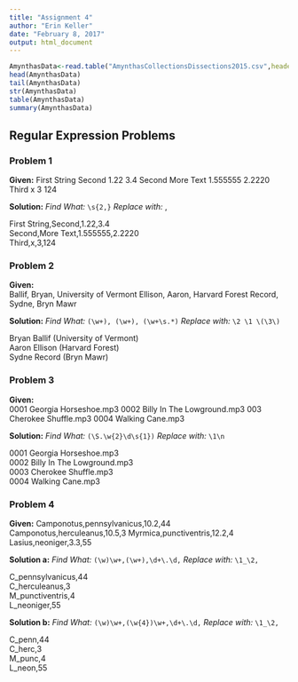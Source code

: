 ```yaml
---
title: "Assignment 4"
author: "Erin Keller"
date: "February 8, 2017"
output: html_document
---
```

```r
AmynthasData<-read.table("AmynthasCollectionsDissections2015.csv",header=TRUE,sep=",",stringsAsFactors = F)
head(AmynthasData)
tail(AmynthasData)
str(AmynthasData)
table(AmynthasData)
summary(AmynthasData)
```
## Regular Expression Problems   
### Problem 1   
**Given:**
First String    Second      1.22      3.4
Second          More Text   1.555555  2.2220
Third           x           3         124

**Solution:** 
*Find What:* ```\s{2,}```
*Replace with:* ,

First String,Second,1.22,3.4   
Second,More Text,1.555555,2.2220   
Third,x,3,124   

### Problem 2
**Given:**   
Ballif, Bryan, University of Vermont
Ellison, Aaron, Harvard Forest
Record, Sydne, Bryn Mawr

**Solution:**
*Find What:* ```(\w+), (\w+), (\w+\s.*)```
*Replace with:* ```\2 \1 \(\3\)```

Bryan Ballif (University of Vermont)   
Aaron Ellison (Harvard Forest)   
Sydne Record (Bryn Mawr)   

### Problem 3   
**Given:**   
0001 Georgia Horseshoe.mp3 0002 Billy In The Lowground.mp3 003 Cherokee Shuffle.mp3 0004 Walking Cane.mp3   

**Solution:**
*Find What:* ```(\S.\w{2}\d\s{1})```
*Replace with:* ```\1\n```

0001 Georgia Horseshoe.mp3   
0002 Billy In The Lowground.mp3   
0003 Cherokee Shuffle.mp3   
0004 Walking Cane.mp3   

### Problem 4
**Given:**
Camponotus,pennsylvanicus,10.2,44
Camponotus,herculeanus,10.5,3
Myrmica,punctiventris,12.2,4
Lasius,neoniger,3.3,55

**Solution a:**
*Find What:* ```(\w)\w+,(\w+),\d+\.\d,```
*Replace with:* ```\1_\2,```   

C_pennsylvanicus,44   
C_herculeanus,3   
M_punctiventris,4   
L_neoniger,55   

**Solution b:**
*Find What:* ```(\w)\w+,(\w{4})\w+,\d+\.\d,```
*Replace with:* ```\1_\2,```

C_penn,44   
C_herc,3   
M_punc,4   
L_neon,55   